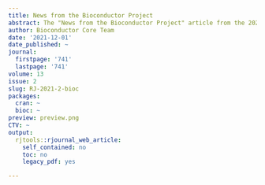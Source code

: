 ```yaml
---
title: News from the Bioconductor Project
abstract: The "News from the Bioconductor Project" article from the 2021-2 issue.
author: Bioconductor Core Team
date: '2021-12-01'
date_published: ~
journal:
  firstpage: '741'
  lastpage: '741'
volume: 13
issue: 2
slug: RJ-2021-2-bioc
packages:
  cran: ~
  bioc: ~
preview: preview.png
CTV: ~
output:
  rjtools::rjournal_web_article:
    self_contained: no
    toc: no
    legacy_pdf: yes

---
```


